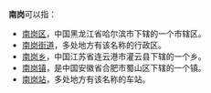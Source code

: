 '''南岗'''可以指：
* [[南岗区|南岗区]]，中国黑龙江省哈尔滨市下辖的一个市辖区。
* [[南岗街道|南岗街道]]，多处地方有该名称的行政区。
* [[南岗乡|南岗乡]]，中国江苏省连云港市灌云县下辖的一个乡。
* [[南岗镇|南岗镇]]，是中国安徽省合肥市蜀山区下辖的一个镇。
* [[南岗站|南岗站]]，多处地方有该名称的车站。
{{消歧义|cat=二字中國地名消歧義}}